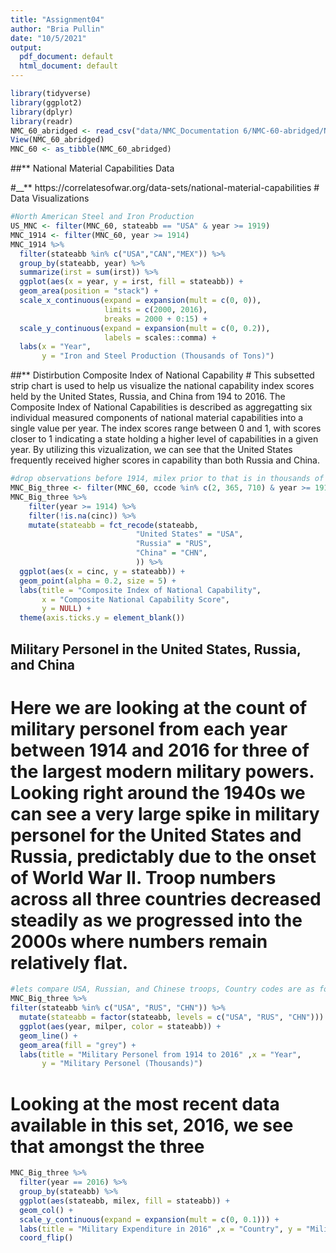 ```yaml
---
title: "Assignment04"
author: "Bria Pullin"
date: "10/5/2021"
output:
  pdf_document: default
  html_document: default
---
```


```r
library(tidyverse)
library(ggplot2)
library(dplyr)
library(readr)
NMC_60_abridged <- read_csv("data/NMC_Documentation 6/NMC-60-abridged/NMC-60-abridged.csv")
View(NMC_60_abridged)
MNC_60 <- as_tibble(NMC_60_abridged)
```
##** National Material Capabilities Data 

#__** https://correlatesofwar.org/data-sets/national-material-capabilities 
# Data Visualizations 
 
```r
#North American Steel and Iron Production 
US_MNC <- filter(MNC_60, stateabb == "USA" & year >= 1919)
MNC_1914 <- filter(MNC_60, year >= 1914)
MNC_1914 %>% 
  filter(stateabb %in% c("USA","CAN","MEX")) %>%
  group_by(stateabb, year) %>%
  summarize(irst = sum(irst)) %>%
  ggplot(aes(x = year, y = irst, fill = stateabb)) +
  geom_area(position = "stack") +
  scale_x_continuous(expand = expansion(mult = c(0, 0)),
                     limits = c(2000, 2016),
                     breaks = 2000 + 0:15) +  
  scale_y_continuous(expand = expansion(mult = c(0, 0.2)), 
                     labels = scales::comma) +
  labs(x = "Year",
       y = "Iron and Steel Production (Thousands of Tons)")
```

##** Distirbution Composite Index of National Capability
# This subsetted strip chart is used to help us visualize the national capability index scores held by the United States, Russia, and China from 194 to 2016. The Composite Index of National Capabilities is described as aggregatting six individual measured components of national material capabilities into a single value per year. The index scores range between 0 and 1, with scores closer to 1 indicating a state holding a higher level of capabilities in a given year. By utilizing this vizualization, we can see that the United States frequently received higher scores in capability than both Russia and China. 
```r
#drop observations before 1914, milex prior to that is in thousands of british pounds#
MNC_Big_three <- filter(MNC_60, ccode %in% c(2, 365, 710) & year >= 1914)   
MNC_Big_three %>%
    filter(year >= 1914) %>% 
    filter(!is.na(cinc)) %>%
    mutate(stateabb = fct_recode(stateabb, 
                            "United States" = "USA",
                            "Russia" = "RUS", 
                            "China" = "CHN", 
                            )) %>%
  ggplot(aes(x = cinc, y = stateabb)) +
  geom_point(alpha = 0.2, size = 5) +
  labs(title = "Composite Index of National Capability",
       x = "Composite National Capability Score",
       y = NULL) +
  theme(axis.ticks.y = element_blank())
```
## Military Personel in the United States, Russia, and China 

# Here we are looking at the count of military personel from each year between 1914 and 2016 for three of the largest modern military powers. Looking right around the 1940s we can see a very large spike in military personel for the United States and Russia, predictably due to the onset of World War II. Troop numbers across all three countries decreased steadily as we progressed into the 2000s where numbers remain relatively flat. 
```r
#lets compare USA, Russian, and Chinese troops, Country codes are as follows#
MNC_Big_three %>% 
filter(stateabb %in% c("USA", "RUS", "CHN")) %>%
  mutate(stateabb = factor(stateabb, levels = c("USA", "RUS", "CHN"))) %>%
  ggplot(aes(year, milper, color = stateabb)) +
  geom_line() +
  geom_area(fill = "grey") +
  labs(title = "Military Personel from 1914 to 2016" ,x = "Year",
       y = "Military Personel (Thousands)")
```
# Looking at the most recent data available in this set, 2016, we see that amongst the three 
```r
MNC_Big_three %>% 
  filter(year == 2016) %>% 
  group_by(stateabb) %>% 
  ggplot(aes(stateabb, milex, fill = stateabb)) +
  geom_col() +
  scale_y_continuous(expand = expansion(mult = c(0, 0.1))) +
  labs(title = "Military Expenditure in 2016" ,x = "Country", y = "Military Expenditure") +
  coord_flip()

```

